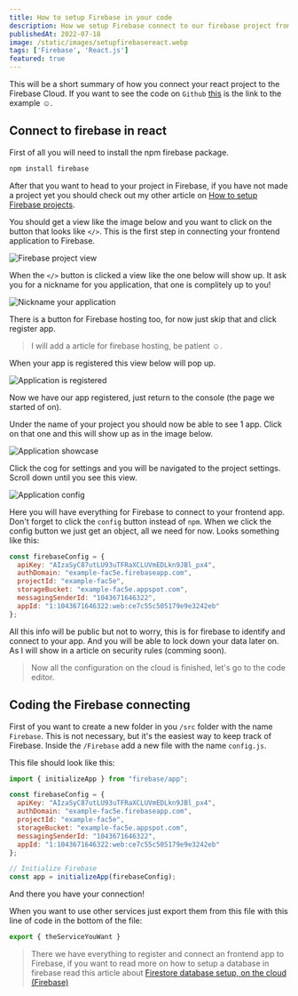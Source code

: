 ```yaml
---
title: How to setup Firebase in your code
description: How we setup Firebase connect to our firebase project from our code.
publishedAt: 2022-07-18
image: /static/images/setupfirebasereact.webp
tags: ['Firebase', 'React.js']
featured: true
---
```


This will be a short summary of how you connect your react project to the Firebase Cloud. If you want to see the code on `Github` [this](https://github.com/call-n/example-firebase) is the link to the example ☺️.

## Connect to firebase in react

First of all you will need to install the npm firebase package.
```bash
npm install firebase
```

After that you want to head to your project in Firebase, if you have not made a project yet you should check out my other article on [How to setup Firebase projects](https://calo.dev/blog/firebase-setup). 

You should get a view like the image below and you want to click on the button that looks like `</>`. This is the first step in connecting your frontend application to Firebase.

![Firebase project view](/static/images/registerwebapp.webp)

When the `</>` button is clicked a view like the one below will show up. It ask you for a nickname for you application, that one is complitely up to you!

![Nickname your application](/static/images/nicknameapp.webp)

There is a button for Firebase hosting too, for now just skip that and click register app.

> I will add a article for firebase hosting, be patient ☺️.

When your app is registered this view below will pop up.

![Application is registered](/static/images/appregistered.webp)

Now we have our app registered, just return to the console (the page we started of on).

Under the name of your project you should now be able to see 1 app. Click on that one and this will show up as in the image below.

![Application showcase](/static/images/appshow.webp)

Click the cog for settings and you will be navigated to the project settings. Scroll down until you see this view.

![Application config](/static/images/appconfig.webp)

Here you will have everything for Firebase to connect to your frontend app. Don't forget to click the `config` button instead of `npm`. When we click the config button we just get an object, all we need for now. Looks something like this:

```js
const firebaseConfig = {
  apiKey: "AIzaSyC87utLU93uTFRaXCLUVmEDLkn9JBl_px4",
  authDomain: "example-fac5e.firebaseapp.com",
  projectId: "example-fac5e",
  storageBucket: "example-fac5e.appspot.com",
  messagingSenderId: "1043671646322",
  appId: "1:1043671646322:web:ce7c55c505179e9e3242eb"
};
```

All this info will be public but not to worry, this is for firebase to identify and connect to your app. And you will be able to lock down your data later on. As I will show in a article on security rules (comming soon).

> Now all the configuration on the cloud is finished, let's go to the code editor.

## Coding the Firebase connecting

First of you want to create a new folder in you `/src` folder with the name `Firebase`. This is not necessary, but it's the easiest way to keep track of Firebase. Inside the `/Firebase` add a new file with the name `config.js`.

This file should look like this:

```js:/src/Firebase/config.js
import { initializeApp } from "firebase/app";

const firebaseConfig = {
  apiKey: "AIzaSyC87utLU93uTFRaXCLUVmEDLkn9JBl_px4",
  authDomain: "example-fac5e.firebaseapp.com",
  projectId: "example-fac5e",
  storageBucket: "example-fac5e.appspot.com",
  messagingSenderId: "1043671646322",
  appId: "1:1043671646322:web:ce7c55c505179e9e3242eb"
};

// Initialize Firebase
const app = initializeApp(firebaseConfig);
```

And there you have your connection! 

When you want to use other services just export them from this file with this line of code in the bottom of the file:

```js
export { theServiceYouWant }
```

> There we have everything to register and connect an frontend app to Firebase, if you want to read more on how to setup a database in firebase read this article about [Firestore database setup, on the cloud (Firebase)](https://calo.dev/blog/firestore-database-setup)
